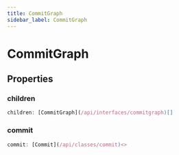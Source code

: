 ```yaml
---
title: CommitGraph
sidebar_label: CommitGraph
---
```


# CommitGraph

## Properties

### children

```typescript
children: [CommitGraph](/api/interfaces/commitgraph)[]
```

### commit

```typescript
commit: [Commit](/api/classes/commit)<>
```

